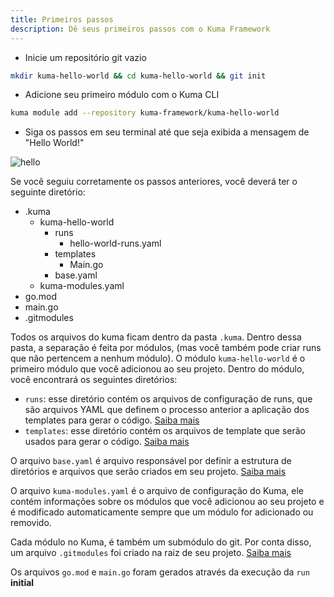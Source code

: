 ```yaml
---
title: Primeiros passos
description: Dê seus primeiros passos com o Kuma Framework
---
```




- Inicie um repositório git vazio

```bash
mkdir kuma-hello-world && cd kuma-hello-world && git init
```

- Adicione seu primeiro módulo com o Kuma CLI

```bash
kuma module add --repository kuma-framework/kuma-hello-world
```

- Siga os passos em seu terminal até que seja exibida a mensagem de "Hello World!"

![hello](https://github.com/user-attachments/assets/bf9c603f-1f58-4cde-ae9a-935bc6857f2f)



Se você seguiu corretamente os passos anteriores, você deverá ter o seguinte diretório:
<FileTree>
- .kuma
    - kuma-hello-world
        - runs
            - hello-world-runs.yaml 
        - templates
           -  Main.go
        - base.yaml
    - kuma-modules.yaml
- go.mod
- main.go
- .gitmodules
</FileTree>

Todos os arquivos do kuma ficam dentro da pasta `.kuma`. Dentro dessa pasta, a separação é feita por módulos, (mas você também pode criar runs que não pertencem a nenhum módulo).
O módulo `kuma-hello-world` é o primeiro módulo que você adicionou ao seu projeto.
Dentro do módulo, você encontrará os seguintes diretórios:

- `runs`: esse diretório contém os arquivos de configuração de runs, que são arquivos YAML que definem o processo anterior a aplicação dos templates para gerar o código. [Saiba mais](/overview/runs/)
- `templates`: esse diretório contém os arquivos de template que serão usados para gerar o código. [Saiba mais](/overview/templates/)

O arquivo `base.yaml` é arquivo responsável por definir a estrutura de diretórios e arquivos que serão criados em seu projeto. [Saiba mais](/overview/builders/)

O arquivo `kuma-modules.yaml` é o arquivo de configuração do Kuma, ele contém informações sobre os módulos que você adicionou ao seu projeto e é modificado automaticamente sempre que um módulo for adicionado ou removido.

Cada módulo no Kuma, é também um submódulo do git. Por conta disso, um arquivo `.gitmodules` foi criado na raiz de seu projeto. [Saiba mais](/overview/modules/)

Os arquivos `go.mod` e `main.go` foram gerados através da execução da `run` **initial**